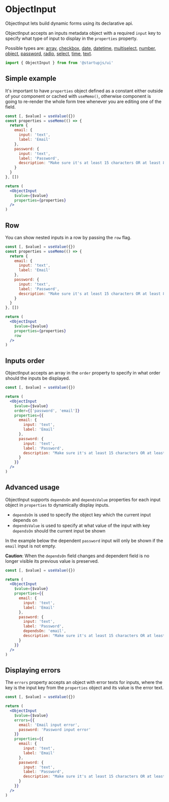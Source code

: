
# ObjectInput

ObjectInput lets build dynamic forms using its declarative api.

ObjectInput accepts an inputs metadata object with a required `input` key to specify what type of input to display in the `properties` property.

Possible types are: [array](/docs/forms/Array), [сheckbox](/docs/forms/Checkbox), [date](/docs/forms/DateTimePicker), [datetime](/docs/forms/DateTimePicker), [multiselect](/docs/forms/Multiselect), [number](/docs/forms/NumberInput), [object](/docs/forms/ObjectInput), [password](/docs/forms/PasswordInput), [radio](/docs/forms/Radio), [select](/docs/forms/Select), [time](/docs/forms/DateTimePicker), [text](/docs/forms/TextInput).

```jsx
import { ObjectInput } from from '@startupjs/ui'
```

## Simple example

It's important to have `properties` object defined as a constant either outside of your component or cached with `useMemo()`, otherwise component is going to re-render the whole form tree whenever you are editing one of the field.

```jsx example
const [, $value] = useValue({})
const properties = useMemo(() => {
  return {
    email: {
      input: 'text',
      label: 'Email'
    },
    password: {
      input: 'text',
      label: 'Password',
      description: "Make sure it's at least 15 characters OR at least 8 characters including a number and a lowercase letter"
    }
  }
}, [])

return (
  <ObjectInput
    $value={$value}
    properties={properties}
  />
)
```

## Row

You can show nested inputs in a row by passing the `row` flag.

```jsx example
const [, $value] = useValue({})
const properties = useMemo(() => {
  return {
    email: {
      input: 'text',
      label: 'Email'
    },
    password: {
      input: 'text',
      label: 'Password',
      description: "Make sure it's at least 15 characters OR at least 8 characters including a number and a lowercase letter"
    }
  }
}, [])

return (
  <ObjectInput
    $value={$value}
    properties={properties}
    row
  />
)
```

## Inputs order

ObjectInput accepts an array in the `order` property to specify in what order should the inputs be displayed.

```jsx example
const [, $value] = useValue({})

return (
  <ObjectInput
    $value={$value}
    order={['password', 'email']}
    properties={{
      email: {
        input: 'text',
        label: 'Email'
      },
      password: {
        input: 'text',
        label: 'Password',
        description: "Make sure it's at least 15 characters OR at least 8 characters including a number and a lowercase letter"
      }
    }}
  />
)
```

## Advanced usage

ObjectInput supports `dependsOn` and `dependsValue` properties for each input object in `properties` to dynamically display inputs.

- `dependsOn` is used to specify the object key which the current input depends on
- `dependsValue` is used to specify at what value of the input with key `dependsOn` should the current input be shown

In the example below the dependent `password` input will only be shown if the `email` input is not empty.

**Caution**: When the `dependsOn` field changes and dependent field is no longer visible its previous value is preserved.

```jsx example
const [, $value] = useValue({})

return (
  <ObjectInput
    $value={$value}
    properties={{
      email: {
        input: 'text',
        label: 'Email'
      },
      password: {
        input: 'text',
        label: 'Password',
        dependsOn: 'email',
        description: "Make sure it's at least 15 characters OR at least 8 characters including a number and a lowercase letter"
      }
    }}
  />
)
```

## Displaying errors

The `errors` property accepts an object with error texts for inputs, where the key is the input key from the `properties` object and its value is the error text.

```jsx example
const [, $value] = useValue({})

return (
  <ObjectInput
    $value={$value}
    errors={{
      email: 'Email input error',
      password: 'Password input error'
    }}
    properties={{
      email: {
        input: 'text',
        label: 'Email'
      },
      password: {
        input: 'text',
        label: 'Password',
        description: "Make sure it's at least 15 characters OR at least 8 characters including a number and a lowercase letter"
      }
    }}
  />
)
```

